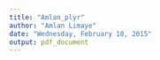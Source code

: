---
title: "Amlan_plyr"
author: "Amlan Limaye"
date: "Wednesday, February 18, 2015"
output: pdf_document
---

